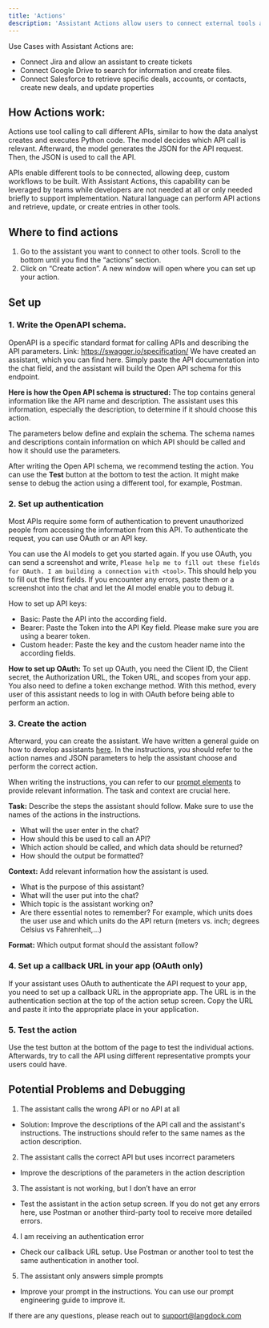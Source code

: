 ```yaml
---
title: 'Actions'
description: 'Assistant Actions allow users to connect external tools and perform API calls to retrieve information and send requests. This can be used to create entries in other tools.'
---
```


Use Cases with Assistant Actions are:
- Connect Jira and allow an assistant to create tickets
- Connect Google Drive to search for information and create files.
- Connect Salesforce to retrieve specific deals, accounts, or contacts, create new deals, and update properties

## How Actions work:
Actions use tool calling to call different APIs, similar to how the data analyst creates and executes Python code. The model decides which API call is relevant. Afterward, the model generates the JSON for the API request. Then, the JSON is used to call the API.

APIs enable different tools to be connected, allowing deep, custom workflows to be built. With Assistant Actions, this capability can be leveraged by teams while developers are not needed at all or only needed briefly to support implementation. Natural language can perform API actions and retrieve, update, or create entries in other tools.

## Where to find actions
1. Go to the assistant you want to connect to other tools. Scroll to the bottom until you find the “actions” section.
2. Click on “Create action”. A new window will open where you can set up your action.

## Set up
### 1. Write the OpenAPI schema. 
OpenAPI is a specific standard format for calling APIs and describing the API parameters. Link: https://swagger.io/specification/
We have created an assistant, which you can find here. Simply paste the API documentation into the chat field, and the assistant will build the Open API schema for this endpoint.

**Here is how the Open API schema is structured:**
The top contains general information like the API name and description. The assistant uses this information, especially the description, to determine if it should choose this action.

The parameters below define and explain the schema. The schema names and descriptions contain information on which API should be called and how it should use the parameters.

After writing the Open API schema, we recommend testing the action. You can use the **Test** button at the bottom to test the action. It might make sense to debug the action using a different tool, for example, Postman.

### 2. Set up authentication
Most APIs require some form of authentication to prevent unauthorized people from accessing the information from this API. To authenticate the request, you can use OAuth or an API key.

You can use the AI models to get you started again. If you use OAuth, you can send a screenshot and write, `Please help me to fill out these fields for OAuth. I am building a connection with <tool>`. This should help you to fill out the first fields. If you encounter any errors, paste them or a screenshot into the chat and let the AI model enable you to debug it.

How to set up API keys:
- Basic: Paste the API into the according field. 
- Bearer: Paste the Token into the API Key field. Please make sure you are using a bearer token.
- Custom header: Paste the key and the custom header name into the according fields.

**How to set up OAuth:**
To set up OAuth, you need the Client ID, the Client secret, the Authorization URL, the Token URL, and scopes from your app. You also need to define a token exchange method. With this method, every user of this assistant needs to log in with OAuth before being able to perform an action.

### 3. Create the action
Afterward, you can create the assistant. We have written a general guide on how to develop assistants [here](https://docs.langdock.com/resources/assistant-creation). In the instructions, you should refer to the action names and JSON parameters to help the assistant choose and perform the correct action.

When writing the instructions, you can refer to our [prompt elements](https://docs.langdock.com/resources/prompt-elements) to provide relevant information. The task and context are crucial here.

**Task:** Describe the steps the assistant should follow. Make sure to use the names of the actions in the instructions.
- What will the user enter in the chat? 
- How should this be used to call an API? 
- Which action should be called, and which data should be returned? 
- How should the output be formatted?

**Context:** Add relevant information how the assistant is used.
- What is the purpose of this assistant? 
- What will the user put into the chat? 
- Which topic is the assistant working on?
- Are there essential notes to remember? For example, which units does the user use and which units do the API return (meters vs. inch; degrees Celsius vs Fahrenheit,...)

**Format:** Which output format should the assistant follow?

### 4. Set up a callback URL in your app (OAuth only)
If your assistant uses OAuth to authenticate the API request to your app, you need to set up a callback URL in the appropriate app. The URL is in the authentication section at the top of the action setup screen. Copy the URL and paste it into the appropriate place in your application.

### 5. Test the action
Use the test button at the bottom of the page to test the individual actions. Afterwards, try to call the API using different representative prompts your users could have.

## Potential Problems and Debugging
1. The assistant calls the wrong API or no API at all
- Solution: Improve the descriptions of the API call and the assistant's instructions. The instructions should refer to the same names as the action description.

2. The assistant calls the correct API but uses incorrect parameters
- Improve the descriptions of the parameters in the action description

3. The assistant is not working, but I don’t have an error
- Test the assistant in the action setup screen. If you do not get any errors here, use Postman or another third-party tool to receive more detailed errors.

4. I am receiving an authentication error
- Check our callback URL setup. Use Postman or another tool to test the same authentication in another tool.

5. The assistant only answers simple prompts
- Improve your prompt in the instructions. You can use our prompt engineering guide to improve it.

If there are any questions, please reach out to support@langdock.com
